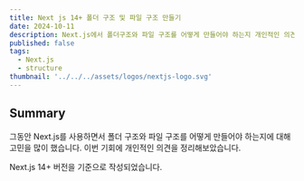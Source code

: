 ```yaml
---
title: Next js 14+ 폴더 구조 및 파일 구조 만들기
date: 2024-10-11
description: Next.js에서 폴더구조와 파일 구조를 어떻게 만들어야 하는지 개인적인 의견을 정리해보았습니다.
published: false
tags:
  - Next.js
  - structure
thumbnail: '../../../assets/logos/nextjs-logo.svg'
---
```


## Summary

그동안 Next.js를 사용하면서 폴더 구조와 파일 구조를 어떻게 만들어야 하는지에 대해 고민을 많이 했습니다. 이번 기회에 개인적인 의견을 정리해보았습니다.

Next.js 14+ 버전을 기준으로 작성되었습니다.
